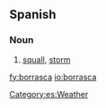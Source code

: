 ==Spanish==

===Noun===
{{es-noun-f}}

# [[squall]], [[storm]]

[[Category:es:Weather]]

[[fy:borrasca]]
[[io:borrasca]]